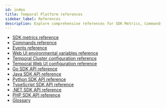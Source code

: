 ```yaml
---
id: index
title: Temporal Platform references
sidebar_label: References
description: Explore comprehensive references for SDK Metrics, Commands, Events, Web UI environmental variables, Temporal Cluster and Web UI configurations, and API guides for Go, Java, Python, TypeScript, .NET, and PHP.
---
```


- [SDK metrics reference](/references/sdk-metrics)
- [Commands reference](/references/commands)
- [Events reference](/references/events)
- [Web UI environmental variables reference](/references/web-ui-environment-variables)
- [Temporal Cluster configuration reference](/references/configuration)
- [Temporal Web UI configuration reference](/references/web-ui-configuration)
- [Go SDK API reference](https://pkg.go.dev/go.temporal.io/sdk)
- [Java SDK API reference](https://www.javadoc.io/doc/io.temporal/temporal-sdk/latest/index.html)
- [Python SDK API reference](https://python.temporal.io/)
- [TypeScript SDK API reference](https://typescript.temporal.io)
- [.NET SDK API reference](https://dotnet.temporal.io/api/)
- [PHP SDK API reference](https://php.temporal.io/namespaces/temporal.html)
- [Glossary](/glossary)
